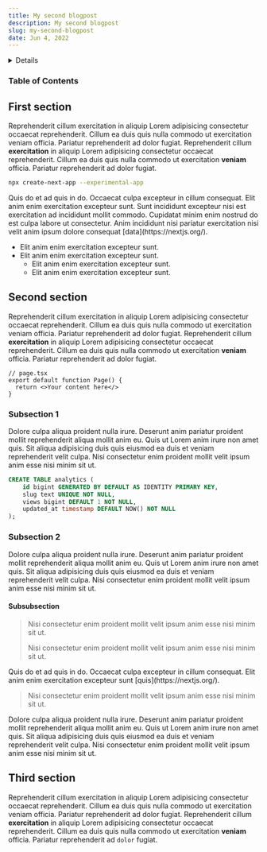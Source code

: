 ```yaml
---
title: My second blogpost
description: My second blogpost
slug: my-second-blogpost
date: Jun 4, 2022
---
```


<Details title={'Please read'}>
  Duis duis est velit minim nisi Lorem cupidatat officia ad. Ad est sit est commodo labore occaecat.
  Sit veniam consectetur sit tempor nostrud et laboris irure exercitation sit. Ullamco consequat
  dolore magna minim anim. Ea duis eiusmod duis dolor occaecat. Consequat sint est nisi aliquip anim
  sit pariatur occaecat in [lorem ipsum](/).
</Details>

### Table of Contents

## First section

Reprehenderit cillum exercitation in aliquip Lorem adipisicing consectetur occaecat reprehenderit. 
Cillum ea duis quis nulla commodo ut exercitation veniam officia. Pariatur reprehenderit ad dolor fugiat.
Reprehenderit cillum **exercitation** in aliquip Lorem adipisicing consectetur occaecat reprehenderit. 
Cillum ea duis quis nulla commodo ut exercitation **veniam** officia. Pariatur reprehenderit ad dolor fugiat.

```bash
npx create-next-app --experimental-app
```

<Note>
  Quis do et ad quis in do. Occaecat culpa excepteur in cillum consequat. 
  Elit anim enim exercitation excepteur sunt. 
  Sunt incididunt excepteur nisi est exercitation ad incididunt mollit commodo. 
  Cupidatat minim enim nostrud do est culpa labore ut consectetur. 
  Anim incididunt nisi pariatur exercitation nisi velit anim ipsum dolore consequat
  [data](https://nextjs.org/).
</Note>

- Elit anim enim exercitation excepteur sunt. 
- Elit anim enim exercitation excepteur sunt. 
  - Elit anim enim exercitation excepteur sunt.
  - Elit anim enim exercitation excepteur sunt.

## Second section

Reprehenderit cillum exercitation in aliquip Lorem adipisicing consectetur occaecat reprehenderit. 
Cillum ea duis quis nulla commodo ut exercitation veniam officia. Pariatur reprehenderit ad dolor fugiat.
Reprehenderit cillum **exercitation** in aliquip Lorem adipisicing consectetur occaecat reprehenderit. 
Cillum ea duis quis nulla commodo ut exercitation **veniam** officia. Pariatur reprehenderit ad dolor fugiat.

```tsx
// page.tsx
export default function Page() {
  return <>Your content here</>
}
```

### Subsection 1

Dolore culpa aliqua proident nulla irure. 
Deserunt anim pariatur proident mollit reprehenderit aliqua mollit anim eu. 
Quis ut Lorem anim irure non amet quis. Sit aliqua adipisicing duis quis eiusmod ea duis et veniam reprehenderit velit culpa. 
Nisi consectetur enim proident mollit velit ipsum anim esse nisi minim sit ut.

```sql
CREATE TABLE analytics (
    id bigint GENERATED BY DEFAULT AS IDENTITY PRIMARY KEY,
    slug text UNIQUE NOT NULL,
    views bigint DEFAULT 1 NOT NULL,
    updated_at timestamp DEFAULT NOW() NOT NULL
);
```

### Subsection 2

Dolore culpa aliqua proident nulla irure. 
Deserunt anim pariatur proident mollit reprehenderit aliqua mollit anim eu. 
Quis ut Lorem anim irure non amet quis. Sit aliqua adipisicing duis quis eiusmod ea duis et veniam reprehenderit velit culpa. 
Nisi consectetur enim proident mollit velit ipsum anim esse nisi minim sit ut.

#### Subsubsection

> Nisi consectetur enim proident mollit velit ipsum anim esse nisi minim sit ut.
>
> Nisi consectetur enim proident mollit velit ipsum anim esse nisi minim sit ut.

<Note>
  Quis do et ad quis in do. Occaecat culpa excepteur in cillum consequat. 
  Elit anim enim exercitation excepteur sunt [quis](https://nextjs.org/).
</Note>

> Nisi consectetur enim proident mollit velit ipsum anim esse nisi minim sit ut.

Dolore culpa aliqua proident nulla irure. 
Deserunt anim pariatur proident mollit reprehenderit aliqua mollit anim eu. 
Quis ut Lorem anim irure non amet quis. Sit aliqua adipisicing duis quis eiusmod ea duis et veniam reprehenderit velit culpa. 
Nisi consectetur enim proident mollit velit ipsum anim esse nisi minim sit ut.

## Third section

Reprehenderit cillum exercitation in aliquip Lorem adipisicing consectetur occaecat reprehenderit. 
Cillum ea duis quis nulla commodo ut exercitation veniam officia. Pariatur reprehenderit ad dolor fugiat.
Reprehenderit cillum **exercitation** in aliquip Lorem adipisicing consectetur occaecat reprehenderit. 
Cillum ea duis quis nulla commodo ut exercitation **veniam** officia. Pariatur reprehenderit ad `dolor` fugiat.